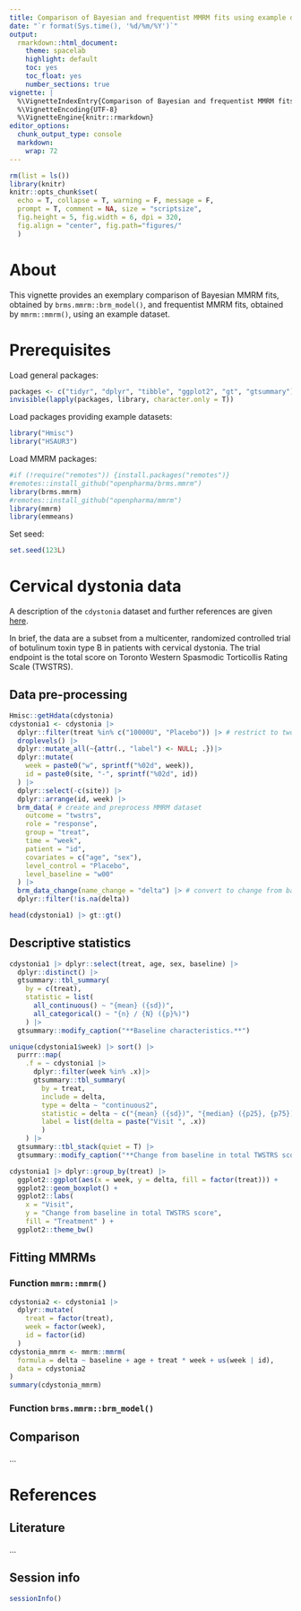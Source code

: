 ```yaml
---
title: Comparison of Bayesian and frequentist MMRM fits using example datasets
date: "`r format(Sys.time(), '%d/%m/%Y')`"
output:
  rmarkdown::html_document:
    theme: spacelab
    highlight: default
    toc: yes
    toc_float: yes
    number_sections: true 
vignette: |
  %\VignetteIndexEntry{Comparison of Bayesian and frequentist MMRM fits using example datasets}
  %\VignetteEncoding{UTF-8}
  %\VignetteEngine{knitr::rmarkdown} 
editor_options:
  chunk_output_type: console
  markdown:
    wrap: 72
---
```


```r
rm(list = ls())
library(knitr)
knitr::opts_chunk$set( 
  echo = T, collapse = T, warning = F, message = F, 
  prompt = T, comment = NA, size = "scriptsize",
  fig.height = 5, fig.width = 6, dpi = 320, 
  fig.align = "center", fig.path="figures/"
  )
```

# About {.unnumbered}

This vignette provides an exemplary comparison of Bayesian MMRM fits, obtained by `brms.mmrm::brm_model()`, and frequentist MMRM fits, obtained by `mmrm::mmrm()`, using an example dataset.

# Prerequisites

Load general packages:

```r
packages <- c("tidyr", "dplyr", "tibble", "ggplot2", "gt", "gtsummary")
invisible(lapply(packages, library, character.only = T))
```

Load packages providing example datasets:

```r
library("Hmisc")
library("HSAUR3")
```

Load MMRM packages:

```r
#if (!require("remotes")) {install.packages("remotes")}
#remotes::install_github("openpharma/brms.mmrm")
library(brms.mmrm)
#remotes::install_github("openpharma/mmrm")
library(mmrm)
library(emmeans)
```

Set seed:

```r
set.seed(123L)
```


# Cervical dystonia data

A description of the `cdystonia` dataset and further references are given [here](https://hbiostat.org/data/repo/cdystonia).

In brief, the data are a subset from a multicenter, randomized controlled trial of botulinum toxin type B in patients with cervical dystonia. The trial endpoint is the total score on Toronto Western Spasmodic Torticollis Rating Scale (TWSTRS).

<!--
Reduced to two groups.
TWSTRS-total scores from 109 patients with cervical dystonia: First 35 subjects
-->

## Data pre-processing 

```r
Hmisc::getHdata(cdystonia)
cdystonia1 <- cdystonia |>
  dplyr::filter(treat %in% c("10000U", "Placebo")) |> # restrict to two arms
  droplevels() |>
  dplyr::mutate_all(~{attr(., "label") <- NULL; .})|>
  dplyr::mutate(
    week = paste0("w", sprintf("%02d", week)), 
    id = paste0(site, "-", sprintf("%02d", id))
  ) |>
  dplyr::select(-c(site)) |>
  dplyr::arrange(id, week) |>
  brm_data( # create and preprocess MMRM dataset
    outcome = "twstrs",
    role = "response",
    group = "treat",
    time = "week",
    patient = "id",
    covariates = c("age", "sex"),
    level_control = "Placebo",
    level_baseline = "w00"
  ) |>
  brm_data_change(name_change = "delta") |> # convert to change from baseline
  dplyr::filter(!is.na(delta))
```

```r
head(cdystonia1) |> gt::gt()
```

## Descriptive statistics

```r
cdystonia1 |> dplyr::select(treat, age, sex, baseline) |> 
  dplyr::distinct() |>
  gtsummary::tbl_summary(
    by = c(treat),  
    statistic = list(
      all_continuous() ~ "{mean} ({sd})",
      all_categorical() ~ "{n} / {N} ({p}%)")
    ) |>
  gtsummary::modify_caption("**Baseline characteristics.**")
```

```r
unique(cdystonia1$week) |> sort() |>
  purrr::map(
    .f = ~ cdystonia1 |>
      dplyr::filter(week %in% .x)|>
      gtsummary::tbl_summary(
        by = treat, 
        include = delta,
        type = delta ~ "continuous2",
        statistic = delta ~ c("{mean} ({sd})", "{median} ({p25}, {p75})", "{min}, {max}"),
        label = list(delta = paste("Visit ", .x))
        )
    ) |>
  gtsummary::tbl_stack(quiet = T) |>
  gtsummary::modify_caption("**Change from baseline in total TWSTRS score.**")
```

```r
cdystonia1 |> dplyr::group_by(treat) |>
  ggplot2::ggplot(aes(x = week, y = delta, fill = factor(treat))) +
  ggplot2::geom_boxplot() + 
  ggplot2::labs(
    x = "Visit", 
    y = "Change from baseline in total TWSTRS score", 
    fill = "Treatment" ) +
  ggplot2::theme_bw()
```


## Fitting MMRMs

### Function `mmrm::mmrm()`

```r
cdystonia2 <- cdystonia1 |>
  dplyr::mutate(
    treat = factor(treat),
    week = factor(week),
    id = factor(id)
  )
cdystonia_mmrm <- mmrm::mmrm(
  formula = delta ~ baseline + age + treat * week + us(week | id),
  data = cdystonia2
)
summary(cdystonia_mmrm)
```

### Function `brms.mmrm::brm_model()`

## Comparison 

...

<!--

# HSAUR3 data

## Data pre-processing

...

## Descriptive statistics
...

## Fitting MMRMs

...

## Comparison 

...


```r
```

-->


# References {.unnumbered}

## Literature {.unnumbered}

...

<!--
&nbsp;

<div id="refs"></div>

&nbsp;
-->


## Session info {.unnumbered}

```r
sessionInfo()
```
